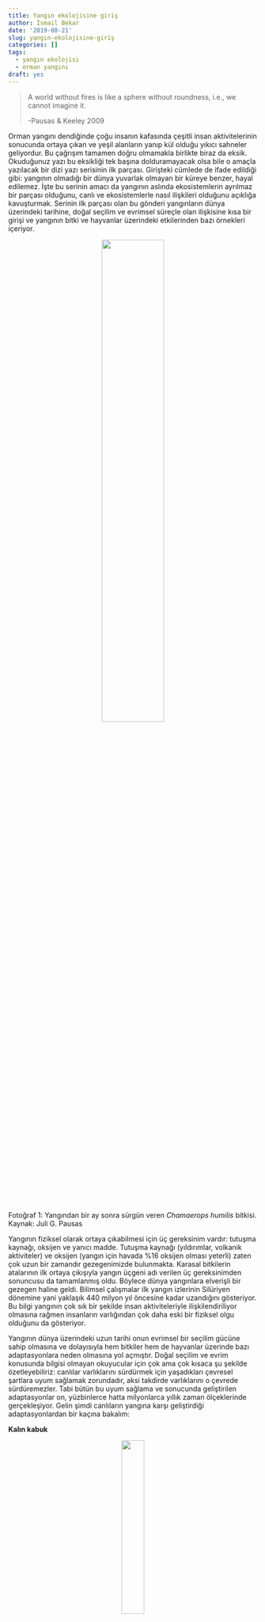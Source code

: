 ```yaml
---
title: Yangın ekolojisine giriş
author: İsmail Bekar
date: '2019-08-21'
slug: yangın-ekolojisine-giriş
categories: []
tags:
  - yangın ekolojisi
  - orman yangını
draft: yes
---
```


> A world without fires is like a sphere without roundness, i.e., we cannot imagine it.
> 
> -Pausas & Keeley 2009

Orman yangını dendiğinde çoğu insanın kafasında çeşitli insan aktivitelerinin sonucunda ortaya çıkan ve yeşil alanların yanıp kül olduğu yıkıcı sahneler geliyordur. Bu çağrışım tamamen doğru olmamakla birlikte biraz da eksik. Okuduğunuz yazı bu eksikliği tek başına dolduramayacak olsa bile o amaçla yazılacak bir dizi yazı serisinin ilk parçası. Girişteki cümlede de ifade edildiği gibi: yangının olmadığı bir dünya yuvarlak olmayan bir küreye benzer, hayal edilemez. İşte bu serinin amacı da yangının aslında ekosistemlerin ayrılmaz bir parçası olduğunu, canlı ve ekosistemlerle nasıl ilişkileri olduğunu açıklığa kavuşturmak. Serinin ilk parçası olan bu gönderi yangınların dünya üzerindeki tarihine, doğal seçilim ve evrimsel süreçle olan ilişkisine kısa bir girişi ve yangının bitki ve hayvanlar üzerindeki etkilerinden bazı örnekleri içeriyor.

<p align="center">
![](/posts/2019-08-21-yangın-ekolojisine-giriş_files/Chamaerops.jpg){width=50% height=50%}
</p>
Fotoğraf 1: Yangından bir ay sonra sürgün veren _Chamaerops humilis_ bitkisi. Kaynak: Juli G. Pausas

Yangının fiziksel olarak ortaya çıkabilmesi için üç gereksinim vardır: tutuşma kaynağı, oksijen ve yanıcı madde. Tutuşma kaynağı (yıldırımlar, volkanik aktiviteler) ve oksijen (yangın için havada %16 oksijen olması yeterli) zaten çok uzun bir zamandır gezegenimizde bulunmakta. Karasal bitkilerin atalarının ilk ortaya çıkışıyla yangın üçgeni adı verilen üç gereksinimden sonuncusu da tamamlanmış oldu. Böylece dünya yangınlara elverişli bir gezegen haline geldi. Bilimsel çalışmalar ilk yangın izlerinin Silüriyen dönemine yani yaklaşık 440 milyon yıl öncesine kadar uzandığını gösteriyor. Bu bilgi yangının çok sık bir şekilde insan aktiviteleriyle ilişkilendiriliyor olmasına rağmen insanların varlığından çok daha eski bir fiziksel olgu olduğunu da gösteriyor.

Yangının dünya üzerindeki uzun tarihi onun evrimsel bir seçilim gücüne sahip olmasına ve dolayısıyla hem bitkiler hem de hayvanlar üzerinde bazı adaptasyonlara neden olmasına yol açmıştır. Doğal seçilim ve evrim konusunda bilgisi olmayan okuyucular için çok ama çok kısaca şu şekilde özetleyebiliriz: canlılar varlıklarını sürdürmek için yaşadıkları çevresel şartlara uyum sağlamak zorundadır, aksi takdirde varlıklarını o çevrede sürdüremezler. Tabi bütün bu uyum sağlama ve sonucunda geliştirilen adaptasyonlar on, yüzbinlerce hatta milyonlarca yıllık zaman ölçeklerinde gerçekleşiyor. Gelin şimdi canlıların yangına karşı geliştirdiği adaptasyonlardan bir kaçına bakalım:


**Kalın kabuk**

<p align="center">

![](/posts/2019-08-21-yangın-ekolojisine-giriş_files/kalınkabuk.jpg){width=30% height=30%}
</p>
Fotoğraf 2: Fıstık çamı ( _Pinus pinea_ ). Kaynak: Geographer, Wikipedi

Ağaçların kalın kabuğa sahip olması yangına karşı geliştirilen önemli adaptasyonlardan biri. Kalın kabuğa sahip olmak ağacın sıcaklık izolasyon kapasitesini arttırırken aynı zamanda gövdede yer alan çeşitli dokuların fiziksel olarak korunmasını da sağlar. Yangına karşı adaptasyon geliştiren ve yangını tolere edebilen bu tarz bitkilere *pyrophyte* bitkiler olarak adlandırılıyor.

**Kendiliğinden budanma**

<p align="center">
![](/posts/2019-08-21-yangın-ekolojisine-giriş_files/budanma.jpg){width=90% height=90%}

Fotoğraf 3: Fıstık çamı ormanı. Kaynak: [Eloy Revilla](https://www.flickr.com/photos/revillaeloy/32032763915)
</p>

Yine bir diğer gövde adaptasyon ise kendiliğinden budanma adı verilen ağacın yüzeye yakın dallarını dökmesi. Bu sayede var olan bir örtü yangının önce bu yüzeye yakın dallara daha sonra da ağacın tamamına sıçraması engellenmiş olur. Gövdede sahip olduğu kalın kabuk da bu yüzey yangınına dayanıklı olacağı için ağaç yangından zarar görmez. 

**Yangınla uyarılan çimlenme ve çiçeklenme**

<p align="center">
![Bossiaea seedling germination post-fire. Kaynak: Doug Beckers](/posts/2019-08-21-yangın-ekolojisine-giriş_files/9465859267_e09886a8b7_k.jpg){width=70% height=70%}
</p>
Fotoğraf 4: Bossiaea seedling germination post-fire. Kaynak: [Doug Beckers](http://bit.ly/2HmSpIt)

Bazı bitkilerin tohumları yangın sırasında oluşan sıcak ve duman ile sahip oldukları dormant halden çıkarak çimleniyor. Hatta öyle ki bazı tohumlar bu uyaranlar olmadan çimlenmiyor. Fotoğrafta yangın sonrası çimlenmiş Bossiaea cinsinden bir tür görüyorsunuz.

**Serotini**

<p align="center">
![](/posts/2019-08-21-yangın-ekolojisine-giriş_files/banksia.jpg){width=70% height=70%}
</p>
Fotoğraf 4: Banskia bitkisinin yangın sonrasında açılan kozalakları. Kaynak: [Simone Walsh](https://www.flickr.com/photos/simonewalsh/3869539855)


Bir çok insanın da bildiği gibi bazı bitkiler tohumlarını kozalaklarda saklar. Serotini adı verilen adaptasyon çeşidi bu kozalakların yangın sonrasında açılmasıyla olgunlaşmış tohumların alana yayılmasını ifade ediyor. Böylece hem tohumlar yangın sırasında yüksek sıcaklıktan zarar görmüyor hem de serpilen tohumlar yangın sonrasında uygun çimlenme şartlarından faydalanabiliyor.

Son olarak vereceğim adaptasyon bunlardan biraz farklı. İlk fark bu adaptasyonun hayvanlarda görülmesi, ikinci fark ise davranışsal bir adaptasyon olması. Beklemediğiniz yerden geliyor: kuşlar.

![](/posts/2019-08-21-yangın-ekolojisine-giriş_files/firehawk.png)

Fotoğraf 5: Avustralya savannalarında uçan bir yırtıcı kuş. Kaynak: [Bob Gosford](http://bit.ly/2Nigxjf)

Yangınlar bazı avcı kuşların ilgisini çekiyor ve bu kuşlar yangın esnasında bölgede uçmayı çok seviyor. Bunun sebebi yangından çıkan dumanın avlayacakları hayvanları açık alana çıkarıyor olması. Fakat işin daha etkileyici olan kısmı bir grup avcı kuşun bu konuda daha da ileriye giderek yanan dal parçalarını yanmayan bölgelere taşıyarak yangını yayması. Bu sayede istedikleri gibi avlanma özgürlüğüne kavuşuyorlar.

Özetlemek gerekirse:

- Yangın çok uzun hatta biz insanlardan daha uzun zamandır bu dünyada varlığını gösteriyor. 
- Milyonlarca yıllık süreçler bitkilerin ve hatta hayvanların yangına karşı çeşitli adaptasyonlar geliştirmesine olanak vermiş durumda.

Bu yazdıklarım yangın ekolojisine kısa bir giriş niteliğindeydi. Bir sonraki gönderide yangın rejimini kavramını ve yangının karasal ekosistemleri nasıl şekillendirdiğini yazmayı planlıyorum. Bunları yazarken sizi kafalardaki büyük bir ön yargıyı yıkmaya ve yangının ekosistemin çok faydalı ve ondan ayrı düşünülemez bir parçası olduğuna ikna etmeyi de planlıyorum. Tabi her şey toz pembe değil, onlara da değineceğim.

Eğer yazdıklarımla ilgili kafanızda oluşan bir soru ya da merak ettiğiniz başka şey varsa yazıya yorum yazarak ya da Twitter üzerinden iletebilirsiniz.

_Kaynaklar ve ileri okuma:_

[Burning Story: The Role of Fire in the History of Life](http://bit.ly/2HgVOsk)

[Australian ‘firehawks’ use fire to catch prey | THE WILDLIFE SOCIETY](http://bit.ly/2Nigxjf)